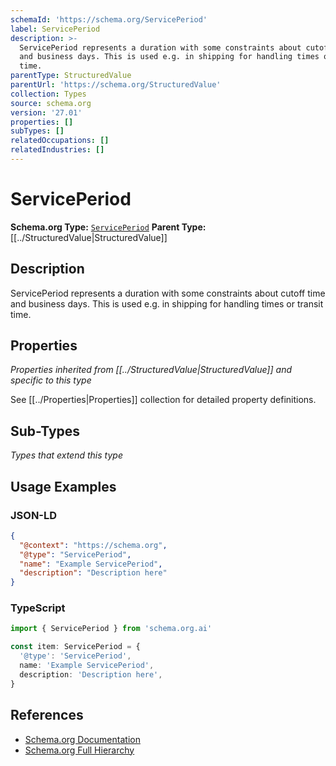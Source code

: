 ```yaml
---
schemaId: 'https://schema.org/ServicePeriod'
label: ServicePeriod
description: >-
  ServicePeriod represents a duration with some constraints about cutoff time
  and business days. This is used e.g. in shipping for handling times or transit
  time.
parentType: StructuredValue
parentUrl: 'https://schema.org/StructuredValue'
collection: Types
source: schema.org
version: '27.01'
properties: []
subTypes: []
relatedOccupations: []
relatedIndustries: []
---
```

# ServicePeriod

**Schema.org Type:** [`ServicePeriod`](https://schema.org/ServicePeriod)
**Parent Type:** [[../StructuredValue|StructuredValue]]

## Description

ServicePeriod represents a duration with some constraints about cutoff time and business days. This is used e.g. in shipping for handling times or transit time.

## Properties

*Properties inherited from [[../StructuredValue|StructuredValue]] and specific to this type*

See [[../Properties|Properties]] collection for detailed property definitions.

## Sub-Types

*Types that extend this type*

## Usage Examples

### JSON-LD

```json
{
  "@context": "https://schema.org",
  "@type": "ServicePeriod",
  "name": "Example ServicePeriod",
  "description": "Description here"
}
```

### TypeScript

```typescript
import { ServicePeriod } from 'schema.org.ai'

const item: ServicePeriod = {
  '@type': 'ServicePeriod',
  name: 'Example ServicePeriod',
  description: 'Description here',
}
```

## References

- [Schema.org Documentation](https://schema.org/ServicePeriod)
- [Schema.org Full Hierarchy](https://schema.org/docs/full.html)
